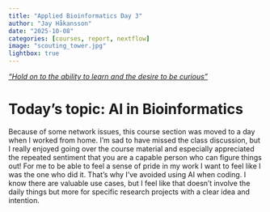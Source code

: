 ```yaml
---
title: "Applied Bioinformatics Day 3"
author: "Jay Håkansson"
date: "2025-10-08"
categories: [courses, report, nextflow]
image: "scouting_tower.jpg"
lightbox: true
---
```


*["Hold on to the ability to learn and the desire to be curious"](https://amrei-bp.github.io/Applied_Bioinformatics_MedBioInfo_2025/course_AI.html)*

# Today's topic: AI in Bioinformatics

Because of some network issues, this course section was moved to a day when I worked from home. I'm sad to have missed the class discussion, but I really enjoyed going over the course material and especially appreciated the repeated sentiment that you are a capable person who can figure things out! For me to be able to feel a sense of pride in my work I want to feel like I was the one who did it. That's why I've avoided using AI when coding.
I know there are valuable use cases, but I feel like that doesn't involve the daily things but more for specific research projects with a clear idea and intention.